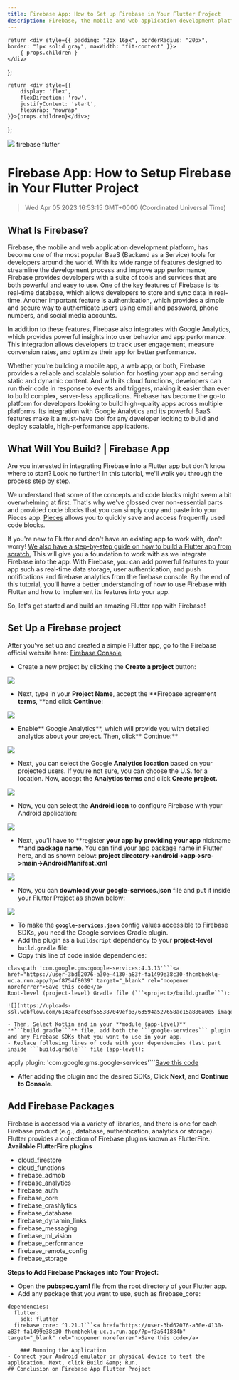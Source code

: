 ```yaml
---
title: Firebase App: How to Set up Firebase in Your Flutter Project
description: Firebase, the mobile and web application development platform, has become one of the most popular BaaS (Backend as a Service) tools for developers around the world. With its wide range of features designed to streamline the development process and improve app performance, Firebase provides developers with a suite of tools and services that are both powerful and easy to use.
---
```


    return <div style={{ padding: "2px 16px", borderRadius: "20px", border: "1px solid gray", maxWidth: "fit-content" }}>
        { props.children }
    </div>
};

    return <div style={{
        display: 'flex',
        flexDirection: 'row',
        justifyContent: 'start',
        flexWrap: "nowrap"
    }}>{props.children}</div>;

};

<link rel="canonical" href="https://code.pieces.app/blog/setup-firebase-app-flutter-project" />

![](https://uploads-ssl.webflow.com/6143afec68f555387049efb3/63dd751ee5cfc310869e35d9_configuringfirebase_1766be509b5becffb7d2b31768f98d35_2000.jpeg)
<GridFlexRow><Tag>firebase</Tag> <Tag>flutter</Tag></GridFlexRow>

# Firebase App: How to Setup Firebase in Your Flutter Project
> Wed Apr 05 2023 16:53:15 GMT+0000 (Coordinated Universal Time)

## What Is Firebase?
Firebase, the mobile and web application development platform, has become one of the most popular BaaS (Backend as a Service) tools for developers around the world. With its wide range of features designed to streamline the development process and improve app performance, Firebase provides developers with a suite of tools and services that are both powerful and easy to use.
One of the key features of Firebase is its real-time database, which allows developers to store and sync data in real-time. Another important feature is authentication, which provides a simple and secure way to authenticate users using email and password, phone numbers, and social media accounts.

In addition to these features, Firebase also integrates with Google Analytics, which provides powerful insights into user behavior and app performance. This integration allows developers to track user engagement, measure conversion rates, and optimize their app for better performance.

Whether you're building a mobile app, a web app, or both, Firebase provides a reliable and scalable solution for hosting your app and serving static and dynamic content. And with its cloud functions, developers can run their code in response to events and triggers, making it easier than ever to build complex, server-less applications.
Firebase has become the go-to platform for developers looking to build high-quality apps across multiple platforms. Its integration with Google Analytics and its powerful BaaS features make it a must-have tool for any developer looking to build and deploy scalable, high-performance applications.

## What Will You Build? | Firebase App
Are you interested in integrating Firebase into a Flutter app but don't know where to start? Look no further! In this tutorial, we'll walk you through the process step by step.

We understand that some of the concepts and code blocks might seem a bit overwhelming at first. That's why we've glossed over non-essential parts and provided code blocks that you can simply copy and paste into your Pieces app. <a href="https://code.pieces.app/install">Pieces</a> allows you to quickly save and access frequently used code blocks.

If you're new to Flutter and don't have an existing app to work with, don't worry! <a href="https://code.pieces.app/blog/building-a-flutter-web-app-from-scratch-a-complete-guide">We also have a step-by-step guide on how to build a Flutter app from scratch.</a> This will give you a foundation to work with as we integrate Firebase into the app.
With Firebase, you can add powerful features to your app such as real-time data storage, user authentication, and push notifications and firebase analytics from the firebase console. By the end of this tutorial, you'll have a better understanding of how to use Firebase with Flutter and how to implement its features into your app.

So, let's get started and build an amazing Flutter app with Firebase!

## Set Up a Firebase project
After you've set up and created a simple Flutter app, go to the Firebase official website here: <a href="https://console.firebase.google.com/" target="_blank" rel="noopener noreferrer">Firebase Console</a>
- Create a new project by clicking the **Create a project** button:

![](https://uploads-ssl.webflow.com/6143afec68f555387049efb3/63594a517658ace18586a0df_image6_c54eee87a79662c68c22934b6b5ca192_800.png)
- Next, type in your **Project Name**, accept the **Firebase agreement **terms**, **and click **Continue**:

![](https://uploads-ssl.webflow.com/6143afec68f555387049efb3/63594a517658ac126a86a0e2_image5_34b7e60d64dabae33c0fa0454c20e67d_800.png)
- Enable** Google Analytics**, which will provide you with detailed analytics about your project. Then, click** Continue:**

![](https://uploads-ssl.webflow.com/6143afec68f555387049efb3/63594a517658acf19986a0e1_image8_a2366b33f0bf625adc491c3b3ce04fe2_800.png)
- Next, you can select the Google **Analytics location** based on your projected users. If you’re not sure, you can choose the U.S. for a location. Now, accept the **Analytics terms** and click **Create project.**

![](https://uploads-ssl.webflow.com/6143afec68f555387049efb3/63594a527658acc64f86a0e6_image3_d9b4caceb196c73985d5d3601bb5328b_800.png)
- Now, you can select the **Android icon** to configure Firebase with your Android application:

![](https://uploads-ssl.webflow.com/6143afec68f555387049efb3/63594a517658ac7d9286a0de_image2_da16dab6b1af9ee48c0ec9c7c99f9169_800.png)
- Next, you’ll have to **register **your app by providing your app** nickname **and **package name**. You can find your app package name in Flutter here, and as shown below: **project directory->android->app->src->main->AndroidManifest.xml**

![](https://uploads-ssl.webflow.com/6143afec68f555387049efb3/63594a517658ac6d5686a0e4_image1_6c1903dec4daf39e50bebc6ee4a43e60_800.png)
- Now, you can **download **your** google-services.json** file and put it inside your Flutter Project as shown below:

![](https://uploads-ssl.webflow.com/6143afec68f555387049efb3/63594a517658ac0a8c86a0e3_image7_1262f5a6ce86ab3bfe402524c9f5021b_800.png)
- To make the **```google-services.json```** config values accessible to Firebase SDKs, you need the Google services Gradle plugin.
- Add the plugin as a ```buildscript``` dependency to your **project-level** ```build.gradle``` file:
- Copy this line of code inside dependencies:
```
classpath 'com.google.gms:google-services:4.3.13'```<a href="https://user-3bd62076-a30e-4130-a83f-fa1499e38c30-fhcmbheklq-uc.a.run.app/?p=f8754f8039" target="_blank" rel="noopener noreferrer">Save this code</a>
Root-level (project-level) Gradle file (```<project>/build.gradle```):

![](https://uploads-ssl.webflow.com/6143afec68f555387049efb3/63594a527658ac15a886a0e5_image4_362c3029849f540d6d9ccf0911ec78c5_800.png)

- Then, Select Kotlin and in your **module (app-level)** **```build.gradle```** file, add both the ```google-services``` plugin and any Firebase SDKs that you want to use in your app.
- Replace following lines of code with your dependencies (last part inside ```build.gradle``` file (app-level):
```
apply plugin: 'com.google.gms.google-services'```<a href="https://user-3bd62076-a30e-4130-a83f-fa1499e38c30-fhcmbheklq-uc.a.run.app/?p=6ad848964a" target="_blank" rel="noopener noreferrer">Save this code</a>

- After adding the plugin and the desired SDKs, Click **Next**, and **Continue to Console**.

## Add Firebase Packages
Firebase is accessed via a variety of libraries, and there is one for each Firebase product (e.g., database, authentication, analytics or storage). Flutter provides a collection of Firebase plugins known as FlutterFire.
**Available FlutterFire plugins**
- cloud_firestore
- cloud_functions
- firebase_admob
- firebase_analytics
- firebase_auth
- firebase_core
- firebase_crashlytics
- firebase_database
- firebase_dynamin_links
- firebase_messaging
- firebase_ml_vision
- firebase_performance
- firebase_remote_config
- firebase_storage

**Steps to Add Firebase Packages into Your Project:**
- Open the **pubspec.yaml** file from the root directory of your Flutter app.
- Add any package that you want to use, such as firebase_core: 
```
dependencies:
  flutter:
    sdk: flutter
  firebase_core: ^1.21.1```<a href="https://user-3bd62076-a30e-4130-a83f-fa1499e38c30-fhcmbheklq-uc.a.run.app/?p=f3a641884b" target="_blank" rel="noopener noreferrer">Save this code</a>

    ### Running the Application
- Connect your Android emulator or physical device to test the application. Next, click Build &amp; Run.
## Conclusion on Firebase App Flutter Project
